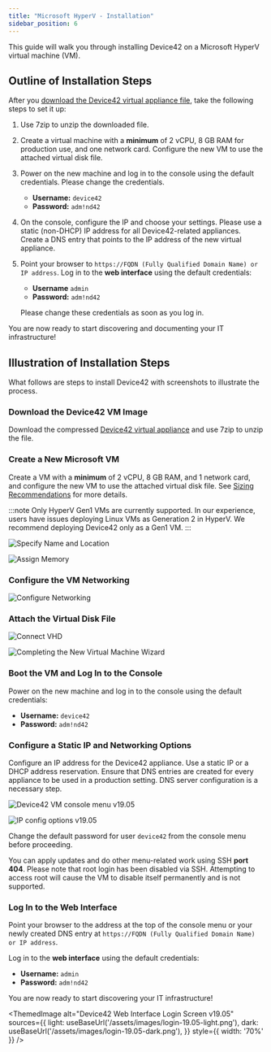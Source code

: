 ```yaml
---
title: "Microsoft HyperV - Installation"
sidebar_position: 6
---
```



This guide will walk you through installing Device42 on a Microsoft HyperV virtual machine (VM).

## Outline of Installation Steps

After you [download the Device42 virtual appliance file](https://www.device42.com/download/), take the following steps to set it up:

1. Use 7zip to unzip the downloaded file.
2. Create a virtual machine with a **minimum** of 2 vCPU, 8 GB RAM for production use, and one network card. Configure the new VM to use the attached virtual disk file.
3. Power on the new machine and log in to the console using the default credentials. Please change the credentials.
   
    - **Username:** `device42`
    - **Password:** `adm!nd42`

4. On the console, configure the IP and choose your settings. Please use a static (non-DHCP) IP address for all Device42-related appliances. Create a DNS entry that points to the IP address of the new virtual appliance.
5. Point your browser to `https://FQDN (Fully Qualified Domain Name) or IP address`. Log in to the **web interface** using the default credentials:
    
    - **Username** `admin` 
    - **Password:** `adm!nd42` 

   Please change these credentials as soon as you log in.

You are now ready to start discovering and documenting your IT infrastructure!

## Illustration of Installation Steps

What follows are steps to install Device42 with screenshots to illustrate the process.

### Download the Device42 VM Image 

Download the compressed [Device42 virtual appliance](https://www.device42.com/download/) and use 7zip to unzip the file.

### Create a New Microsoft VM 

Create a VM with a **minimum** of 2 vCPU, 8 GB RAM, and 1 network card, and configure the new VM to use the attached virtual disk file. See [Sizing Recommendations](sizing-recommendations.mdx) for more details.

:::note
Only HyperV Gen1 VMs are currently supported. In our experience, users have issues deploying Linux VMs as Generation 2 in HyperV. We recommend deploying Device42 only as a Gen1 VM.
:::

![Specify Name and Location](/assets/images/wpid6173-Here_are_step_1_in_pictures.png) 

![Assign Memory](/assets/images/wpid6174-media_1326982807001.png)

### Configure the VM Networking

![Configure Networking](/assets/images/wpid6175-media_1326982843209.png)

### Attach the Virtual Disk File

![Connect VHD](/assets/images/wpid6176-media_1326982909744.png)

![Completing the New Virtual Machine Wizard](/assets/images/wpid6177-media_1326982925110.png)

### Boot the VM and Log In to the Console

Power on the new machine and log in to the console using the default credentials:
- **Username:** `device42`
- **Password:** `adm!nd42`

### Configure a Static IP and Networking Options

Configure an IP address for the Device42 appliance. Use a static IP or a DHCP address reservation. Ensure that DNS entries are created for every appliance to be used in a production setting. DNS server configuration is a necessary step.

![Device42 VM console menu v19.05](/assets/images/vm-main-menu.png)

![IP config options v19.05](/assets/images/vm-ip-settings.png)

Change the default password for user `device42` from the console menu before proceeding.

You can apply updates and do other menu-related work using SSH **port 404**. Please note that root login has been disabled via SSH. Attempting to access root will cause the VM to disable itself permanently and is not supported.

### Log In to the Web Interface

Point your browser to the address at the top of the console menu or your newly created DNS entry at `https://FQDN (Fully Qualified Domain Name) or IP address`. 

Log in to the **web interface** using the default credentials:

- **Username:** `admin`
- **Password:** `adm!nd42`

You are now ready to start discovering your IT infrastructure! 

<ThemedImage
  alt="Device42 Web Interface Login Screen v19.05"
  sources={{
    light: useBaseUrl('/assets/images/login-19.05-light.png'),
    dark: useBaseUrl('/assets/images/login-19.05-dark.png'),
  }}
  style={{ width: '70%' }} 
/>
